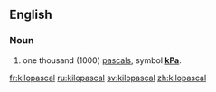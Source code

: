 ==English==

===Noun===
{{en-noun}}

#one thousand (1000) [[pascal]]s, symbol '''[[kPa]]'''.

[[fr:kilopascal]]
[[ru:kilopascal]]
[[sv:kilopascal]]
[[zh:kilopascal]]